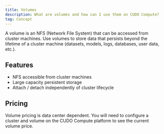 ```yaml
---
title: Volumes
description: What are volumes and how can I use them on CUDO Compute?
tag: Concept
---
```


A volume is an NFS (Network File System) that can be accessed from cluster machines. Use volumes to store data that persists beyond the lifetime of a cluster machine (datasets, models, logs, databases, user data, etc.).

## Features

- NFS accessible from cluster machines
- Large capacity persistent storage
- Attach / detach independently of cluster lifecycle

## Pricing

Volume pricing is data center dependent. You will need to configure a cluster and volume on the CUDO Compute platform to see the current volume price.
